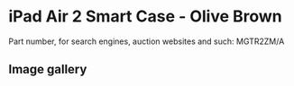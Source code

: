 
# iPad Air 2 Smart Case - Olive Brown

Part number, for search engines, auction websites and such: MGTR2ZM/A

## Image gallery

<div style={{ width: "768px" }}>
  <GalleryComponent
    images={[
      {
        original: "/everysource/MGTR2.webp",
        thumbnail: "/everypreview/MGTR2.webp",
      },
      {
        original: "/everysource/MGTR2_AV1_GOLD.webp",
        thumbnail: "/everypreview/MGTR2_AV1_GOLD.webp",
      },
      {
        original: "/everysource/MGTR2_AV1_SILVER.webp",
        thumbnail: "/everypreview/MGTR2_AV1_SILVER.webp",
      },
      {
        original: "/everysource/MGTR2_AV1_SPACE_GRAY.webp",
        thumbnail: "/everypreview/MGTR2_AV1_SPACE_GRAY.webp",
      },
      {
        original: "/everysource/MGTR2_AV2.webp",
        thumbnail: "/everypreview/MGTR2_AV2.webp",
      },
      {
        original: "/everysource/MGTR2_AV3.webp",
        thumbnail: "/everypreview/MGTR2_AV3.webp",
      },
      {
        original: "/everysource/MGTR2_AV4.webp",
        thumbnail: "/everypreview/MGTR2_AV4.webp",
      },
      {
        original: "/everysource/MGTR2_AV5.webp",
        thumbnail: "/everypreview/MGTR2_AV5.webp",
      },
      {
        original: "/everysource/MGTR2_AV6.webp",
        thumbnail: "/everypreview/MGTR2_AV6.webp",
      }
    ]}
  />
</div>